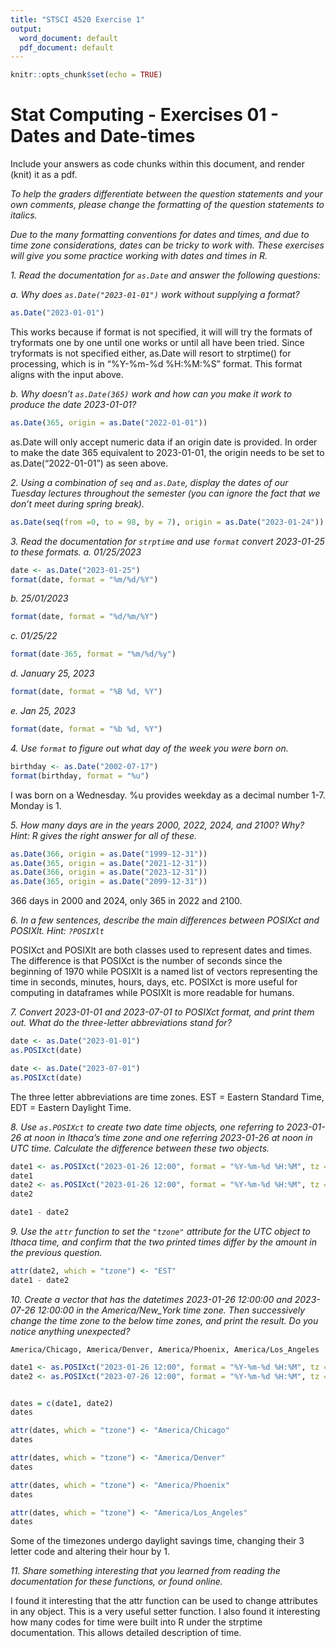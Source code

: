 ```yaml
---
title: "STSCI 4520 Exercise 1"
output:
  word_document: default
  pdf_document: default
---
```


```r
knitr::opts_chunk$set(echo = TRUE)
```
# Stat Computing - Exercises 01 - Dates and Date-times

Include your answers as code chunks within this document, and render (knit)
it as a pdf.

*To help the graders differentiate between the question statements and
your own comments, please change the formatting of the question
statements to italics.*

*Due to the many formatting conventions for dates and times, and due to*
*time zone considerations, dates can be tricky to work with. These*
*exercises will give you some practice working with dates and times in R.*

*1. Read the documentation for `as.Date` and answer the following questions:*

*a. Why does `as.Date("2023-01-01")` work without supplying a format?*
```r
as.Date("2023-01-01")
```
This works because if format is not specified, it will will try the formats of tryformats one by one until one works or until all have been tried. Since tryformats is not specified either, as.Date will resort to strptime() for processing, which is in "%Y-%m-%d %H:%M:%S" format. This format aligns with the input above.

*b. Why doesn't `as.Date(365)` work and how can you make it work to produce*
       *the date 2023-01-01?*
```r
as.Date(365, origin = as.Date("2022-01-01"))
```
as.Date will only accept numeric data if an origin date is provided. In order to make the date 365 equivalent to 2023-01-01, the origin needs to be set to as.Date("2022-01-01") as seen above.
       

*2. Using a combination of `seq` and `as.Date`, display the dates of*
*our Tuesday lectures throughout the semester (you can ignore the*
*fact that we don't meet during spring break).*

```r
as.Date(seq(from =0, to = 98, by = 7), origin = as.Date("2023-01-24"))
```


*3. Read the documentation for `strptime` and use `format` convert 2023-01-25 to these formats.*
*a. 01/25/2023*
```r
date <- as.Date("2023-01-25")
format(date, format = "%m/%d/%Y")
```

*b. 25/01/2023*
```r
format(date, format = "%d/%m/%Y")
```

*c. 01/25/22*
```r
format(date-365, format = "%m/%d/%y")
```

*d. January 25, 2023*
```r
format(date, format = "%B %d, %Y")
```

*e. Jan 25, 2023*
```r
format(date, format = "%b %d, %Y")
```

    
*4. Use `format` to figure out what day of the week you were born on.*
```r
birthday <- as.Date("2002-07-17")
format(birthday, format = "%u")
```
I was born on a Wednesday. %u provides weekday as a decimal number 1-7. Monday is 1.

*5. How many days are in the years 2000, 2022, 2024, and 2100? Why?*
*Hint: R gives the right answer for all of these.*
```r
as.Date(366, origin = as.Date("1999-12-31"))
as.Date(365, origin = as.Date("2021-12-31"))
as.Date(366, origin = as.Date("2023-12-31"))
as.Date(365, origin = as.Date("2099-12-31"))
```
366 days in 2000 and 2024, only 365 in 2022 and 2100.

*6. In a few sentences, describe the main differences between POSIXct*
*and POSIXlt. Hint: `?POSIXlt`*

POSIXct and POSIXlt are both classes used to represent dates and times. The
difference is that POSIXct is the number of seconds since the beginning of 
1970 while POSIXlt is a named list of vectors representing the time in 
seconds, minutes, hours, days, etc. POSIXct is more useful for computing in
dataframes while POSIXlt is more readable for humans.

*7. Convert 2023-01-01 and 2023-07-01 to POSIXct format, and print them*
*out. What do the three-letter abbreviations stand for?*

```r
date <- as.Date("2023-01-01")
as.POSIXct(date)

date <- as.Date("2023-07-01")
as.POSIXct(date)
```
The three letter abbreviations are time zones. EST = Eastern Standard Time,
EDT = Eastern Daylight Time.

*8. Use `as.POSIXct` to create two date time objects, one referring to*
*2023-01-26 at noon in Ithaca's time zone and one referring 2023-01-26*
*at noon in UTC time. Calculate the difference between these two*
*objects.*

```r

date1 <- as.POSIXct("2023-01-26 12:00", format = "%Y-%m-%d %H:%M", tz = "EST")
date1
date2 <- as.POSIXct("2023-01-26 12:00", format = "%Y-%m-%d %H:%M", tz = "UTC")
date2

date1 - date2
```


*9. Use the `attr` function to set the `"tzone"` attribute for the UTC*
*object to Ithaca time, and confirm that the two printed times differ*
*by the amount in the previous question.*
```r
attr(date2, which = "tzone") <- "EST"
date1 - date2
```


*10. Create a vector that has the datetimes 2023-01-26 12:00:00 and*
*2023-07-26 12:00:00 in the America/New_York time zone. Then*
*successively change the time zone to the below time zones, and print*
*the result. Do you notice anything unexpected?*

    America/Chicago, America/Denver, America/Phoenix, America/Los_Angeles
    
```r
date1 <- as.POSIXct("2023-01-26 12:00", format = "%Y-%m-%d %H:%M", tz = "EST")
date2 <- as.POSIXct("2023-07-26 12:00", format = "%Y-%m-%d %H:%M", tz = "EST")


dates = c(date1, date2)
dates

attr(dates, which = "tzone") <- "America/Chicago"
dates

attr(dates, which = "tzone") <- "America/Denver"
dates

attr(dates, which = "tzone") <- "America/Phoenix"
dates

attr(dates, which = "tzone") <- "America/Los_Angeles"
dates
```
Some of the timezones undergo daylight savings time, changing their 3 letter 
code and altering their hour by 1.

*11. Share something interesting that you learned from reading the*
*documentation for these functions, or found online.*

I found it interesting that the attr function can be used to change attributes
in any object. This is a very useful setter function. I also found it 
interesting how many codes for time were built into R under the strptime
documentation. This allows detailed description of time.




 
